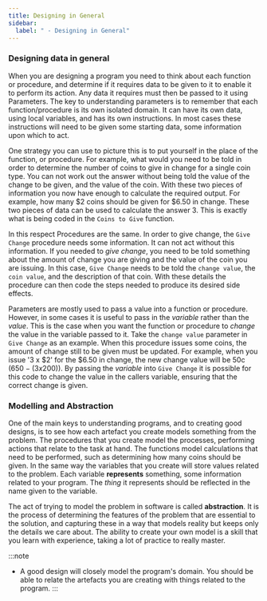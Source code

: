 ```yaml
---
title: Designing in General
sidebar:
  label: " - Designing in General"
---
```


### Designing data in general

When you are designing a program you need to think about each function or procedure, and determine if it requires data to be given to it to enable it to perform its action. Any data it requires must then be
passed to it using Parameters. The key to understanding parameters is to remember that each function/procedure is its own isolated domain. It can have its own data, using local variables, and has its own instructions. In most cases these instructions will need to be given some starting data, some information upon which to act.

One strategy you can use to picture this is to put yourself in the place of the function, or procedure. For example, what would you need to be told in order to determine the number of coins to give in change for a
single coin type. You can not work out the answer without being told the value of the change to be given, and the value of the coin. With these two pieces of information you now have enough to calculate the required output. For example, how many \$2 coins should be given for \$6.50 in change. These two pieces of data can be used to calculate the answer 3. This is exactly what is being coded in the `Coins to Give` function.

In this respect Procedures are the same. In order to give change, the `Give Change` procedure needs some information. It can not act without this information. If you needed to *give change*, you need to be told
something about the amount of change you are giving and the value of the coin you are issuing. In this case, `Give Change` needs to be told the `change value`, the `coin value`, and the description of that coin. With
these details the procedure can then code the steps needed to produce its desired side effects.

Parameters are mostly used to pass a value into a function or procedure. However, in some cases it is useful to pass in the *variable* rather than the *value*. This is the case when you want the function or procedure to *change* the value in the variable passed to it. Take the `change value` parameter in `Give Change` as an example. When this procedure issues some coins, the amount of change still to be given must be updated. For example, when you issue '3 x \$2' for the \$6.50 in change, the new change value will be 50c ($650 - (3 x 200)$). By passing the *variable* into `Give Change` it is possible for this code to change the value in the callers variable, ensuring that the correct change is given.

### Modelling and Abstraction

One of the main keys to understanding programs, and to creating good designs, is to see how each artefact you create models something from the problem. The procedures that you create model the processes, performing actions that relate to the task at hand. The functions model calculations that need to be performed, such as determining how many coins should be given. In the same way the variables that you create will store values related to the problem. Each variable **represents** something, some information related to your program. The *thing* it represents should be reflected in the name given to the variable.

The act of trying to model the problem in software is called **abstraction**. It is the process of determining the features of the problem that are essential to the solution, and capturing these in a way that models reality but keeps only the details we care about. The ability to create your own model is a skill that you learn with experience, taking a lot of practice to really master.

:::note
- A good design will closely model the program's domain. You should be able to relate the artefacts you are creating with things related to the program.
:::